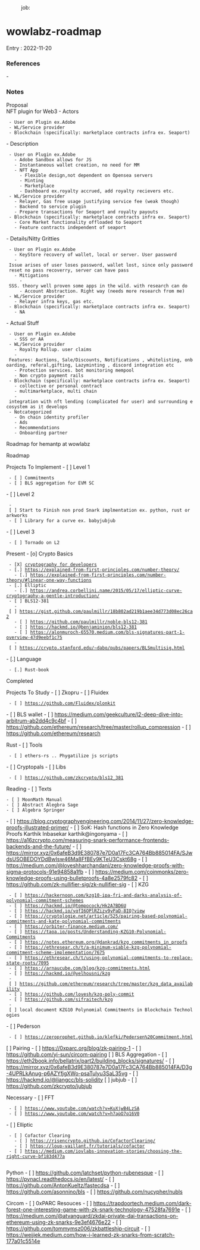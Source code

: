 :job:

= wowlabz-roadmap =

Entry : 2022-11-20

=== References ===
- 

=== Notes ===

Proposal</br>
NFT plugin for Web3
- Actors
  - User on Plugin ex.Adobe 
  - WL/Service provider
  - Blockchain (specifically: marketplace contracts infra ex. Seaport)
- Description
  - User on Plugin ex.Adobe 
    - Adobe Sandbox allows for JS
    - Instantaneous wallet creation, no need for MM
    - NFT App
      - Flexible design,not dependent on Opensea servers
      - Minting
      - Marketplace
      - Dashboard ex.royalty accrued, add royalty recievers etc.
  - WL/Service provider
    - Relayer, Gas free usage justifying service fee (weak though)
    - Backend to service plugin
    - Prepare transactions for Seaport and royalty payouts
  - Blockchain (specifically: marketplace contracts infra ex. Seaport)
    - Core Market functionality offloaded to Seaport
    - Feature contracts independent of seaport
- Details/Nitty Gritties
  - User on Plugin ex.Adobe 
    - KeyStore recovery of wallet, local or server. User password
    - Issue arises of user loses password, wallet lost, since only password reset no pass recoverry, server can have pass
    - Mitigations
      - SSS. theory well proven some apps in the wild. with research can do
      - Account Abstraction. Right way (needs more research from me)
  - WL/Service provider
    - Relayer infra keys, gas etc.
  - Blockchain (specifically: marketplace contracts infra ex. Seaport)
    - NA
- Actual Stuff
  - User on Plugin ex.Adobe 
    - SSS or AA
  - WL/Service provider
    - Royalty Rollup. user claims 
    - Features: Auctions, Sale/Discounts, Notifications , whitelisting, onboarding, referal,gifting, Lazyminting , discord integration etc
    - Protection services. bot monitoring mempool
    - Non crypto payment rails
  - Blockchain (specifically: marketplace contracts infra ex. Seaport)
    - collective or personal contract
    - multimarketplace, multi chain
    - integration with nft lending (complicated for user) and surrounding ecosystem as it develops
  - Notcategorized
    - On chain identity profiler
    - Ads
    - Recommendations
    - Onboarding partner

Roadmap for hemantp at wowlabz

Roadmap

Projects To Implement
- [ ] Level 1
  - [ ] Commitments
  - [ ] BLS aggregation for EVM SC
- [ ] Level 2
  - [ ] Start to Finish non prod Snark implmentation ex. python, rust or arkworks
  - [ ] Library for a curve ex. babyjubjub
- [ ] Level 3
  - [ ] Tornado on L2

Present
- [o] Crypto Basics
  - [X] [[https://cryptobook.nakov.com/|cryptography for developers]]
  - [.] https://explained-from-first-principles.com/number-theory/
    - [.] https://explained-from-first-principles.com/number-theory/#linear-one-way-functions
  - [.] Elliptic
    - [.] https://andrea.corbellini.name/2015/05/17/elliptic-curve-cryptography-a-gentle-introduction/
  - [ ] BLS12-381
    - [ ] https://gist.github.com/paulmillr/18b802ad219b1aee34d773d08ec26ca2
    - [ ] https://github.com/paulmillr/noble-bls12-381
    - [ ] https://hackmd.io/@benjaminion/bls12-381
    - [ ] https://alonmuroch-65570.medium.com/bls-signatures-part-1-overview-47d9eebf1c75
    - [ ] https://crypto.stanford.edu/~dabo/pubs/papers/BLSmultisig.html
- [.] Language
  - [.] Rust-book

Completed

Projects To Study
- [ ] Zkopru
- [ ] Fluidex
  - [ ] https://github.com/Fluidex/plonkit
- [ ] BLS wallet
- [ ] https://medium.com/geekculture/l2-deep-dive-into-arbitrum-ab2dd4c9c4bf
- [ ] https://github.com/ethereum/research/tree/master/rollup_compression
- [ ] https://github.com/ethereum/research

Rust
- [ ] Tools
  - [ ] ethers-rs .. Phygatilize js scripts
- [ ] Cryptopals
- [ ] Libs
  - [ ] https://github.com/zkcrypto/bls12_381

Reading
- [ ] Texts
 - [ ] MoonMath Manual
 - [ ] Abstract Alegbra Sage
 - [ ] Algebra Springer
- [ ] https://blog.cryptographyengineering.com/2014/11/27/zero-knowledge-proofs-illustrated-primer/
- [ ] SoK: Hash functions in Zero Knowledge Proofs Karthik Inbasekar karthik@ingonyama
- [ ] https://a16zcrypto.com/measuring-snark-performance-frontends-backends-and-the-future/
- [ ] https://mirror.xyz/0x6afeB3d9E380787e7D0a17Fc3CA764Bb885014FA/SJwdsUSOBEDOYDdBwIsw46Ma8FfBEy9KTeU3Cskt68g
- [ ] https://medium.com/@loveshharchandani/zero-knowledge-proofs-with-sigma-protocols-91e94858a1fb
- [ ] https://medium.com/coinmonks/zero-knowledge-proofs-using-bulletproofs-4a8e2579fc82
- [ ] https://github.com/zk-nullifier-sig/zk-nullifier-sig
- [ ] KZG
  - [ ] https://hackernoon.com/kzg10-ipa-fri-and-darks-analysis-of-polynomial-commitment-schemes
  - [ ] https://hackmd.io/@tompocock/Hk2A7BD6U
  - [ ] https://hackmd.io/yqfI6OPlRZizv9yPaD-8IQ?view
  - [ ] https://cryptologie.net/article/525/pairing-based-polynomial-commitments-and-kate-polynomial-commitments
  - [ ] https://orbiter-finance.medium.com/
  - [ ] https://taoa.io/posts/Understanding-KZG10-Polynomial-Commitments
  - [ ] https://notes.ethereum.org/@dankrad/kzg_commitments_in_proofs
  - [ ] https://ethresear.ch/t/a-minimum-viable-kzg-polynomial-commitment-scheme-implementation/7675
  - [ ] https://ethresear.ch/t/using-polynomial-commitments-to-replace-state-roots/7095
  - [ ] https://arnaucube.com/blog/kzg-commitments.html
  - [ ] https://hackmd.io/@yelhousni/kzg
  - [ ] https://github.com/ethereum/research/tree/master/kzg_data_availability
  - [ ] https://github.com/lovesh/kzg-poly-commit
  - [ ] https://github.com/sifraitech/kzg
  - [ ] local document KZG10 Polynomial Commitments in Blockchain Technologies
- [ ] Pederson
  - [ ] https://zeroprophet.github.io/klefki/Pedersen%20Commitment.html
[ ] Pairing
- [ ] https://0xparc.org/blog/zk-pairing-1
- [ ] https://github.com/yi-sun/circom-pairing
[ ] BLS Aggregation
- [ ] https://eth2book.info/bellatrix/part2/building_blocks/signatures/
- [ ] https://mirror.xyz/0x6afeB3d9E380787e7D0a17Fc3CA764Bb885014FA/D3g-4UPRLkAnug-p6AZYfjgXWo-psaTulyu3SaL35vg
- [ ] https://hackmd.io/@liangcc/bls-solidity
[ ] jubjub
- [ ] https://github.com/zkcrypto/jubjub

Necessary
- [ ] FFT
  - [ ] https://www.youtube.com/watch?v=KuXjwB4LzSA
  - [ ] https://www.youtube.com/watch?v=h7apO7q16V0
- [ ] Elliptic
  - [ ] Cofactor Clearing
    - [ ] https://risencrypto.github.io/CofactorClearing/
    - [ ] https://loup-vaillant.fr/tutorials/cofactor
  - [ ] https://medium.com/iovlabs-innovation-stories/choosing-the-right-curve-bf183d477a
    
Python
- [ ] https://github.com/latchset/python-rubenesque
- [ ] https://pynacl.readthedocs.io/en/latest/
- [ ] https://github.com/AntonKueltz/fastecdsa
- [ ] https://github.com/asonnino/bls
- [ ] https://github.com/nucypher/nubls
  
Circom
- [ ] 0xPARC Resouces
- [ ] https://trapdoortech.medium.com/dark-forest-one-interesting-game-with-zk-snark-technology-47528fa7691e
- [ ] https://medium.com/@atvanguard/zkdai-private-dai-transactions-on-ethereum-using-zk-snarks-9e3ef4676e22
- [ ] https://github.com/tommymsz006/zkbattleship-circuit
- [ ] https://weijiek.medium.com/how-i-learned-zk-snarks-from-scratch-177a01c5514e
